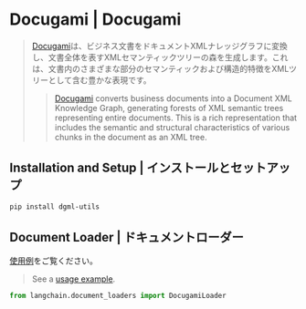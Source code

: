 # Docugami | Docugami

> [Docugami](https://docugami.com)は、ビジネス文書をドキュメントXMLナレッジグラフに変換し、文書全体を表すXMLセマンティックツリーの森を生成します。これは、文書内のさまざまな部分のセマンティックおよび構造的特徴をXMLツリーとして含む豊かな表現です。
>
> > [Docugami](https://docugami.com) converts business documents into a Document XML Knowledge Graph, generating forests
> > of XML semantic trees representing entire documents. This is a rich representation that includes the semantic and
> > structural characteristics of various chunks in the document as an XML tree.

## Installation and Setup | インストールとセットアップ

```bash
pip install dgml-utils
```

## Document Loader | ドキュメントローダー

[使用例](/docs/integrations/document_loaders/docugami)をご覧ください。

> See a [usage example](/docs/integrations/document_loaders/docugami).

```python
from langchain.document_loaders import DocugamiLoader
```
